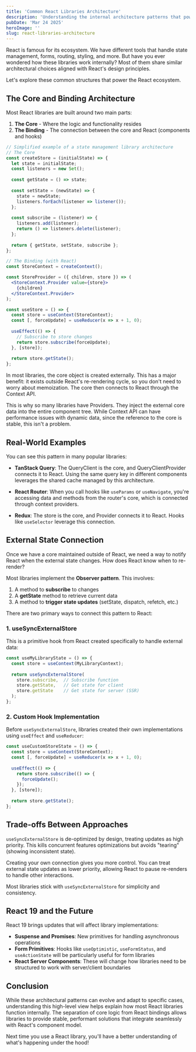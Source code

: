 ```yaml
---
title: 'Common React Libraries Architecture'
description: 'Understanding the internal architecture patterns that power popular React libraries and how they interact with React'
pubDate: 'Mar 24 2025'
heroImage: ''
slug: react-libraries-architecture
---
```


React is famous for its ecosystem. We have different tools that handle state management, forms, routing, styling, and more. But have you ever wondered how these libraries work internally? Most of them share similar architectural choices aligned with React's design principles.

Let's explore these common structures that power the React ecosystem.

## The Core and Binding Architecture

Most React libraries are built around two main parts:

1. **The Core** - Where the logic and functionality resides
2. **The Binding** - The connection between the core and React (components and hooks)

```jsx
// Simplified example of a state management library architecture
// The Core
const createStore = (initialState) => {
  let state = initialState;
  const listeners = new Set();
  
  const getState = () => state;
  
  const setState = (newState) => {
    state = newState;
    listeners.forEach(listener => listener());
  };
  
  const subscribe = (listener) => {
    listeners.add(listener);
    return () => listeners.delete(listener);
  };
  
  return { getState, setState, subscribe };
};

// The Binding (with React)
const StoreContext = createContext();

const StoreProvider = ({ children, store }) => (
  <StoreContext.Provider value={store}>
    {children}
  </StoreContext.Provider>
);

const useStore = () => {
  const store = useContext(StoreContext);
  const [, forceUpdate] = useReducer(x => x + 1, 0);
  
  useEffect(() => {
    // Subscribe to store changes
    return store.subscribe(forceUpdate);
  }, [store]);
  
  return store.getState();
};
```

In most libraries, the core object is created externally. This has a major benefit: it exists outside React's re-rendering cycle, so you don't need to worry about memoization. The core then connects to React through the Context API.

This is why so many libraries have Providers. They inject the external core data into the entire component tree. While Context API can have performance issues with dynamic data, since the reference to the core is stable, this isn't a problem.

## Real-World Examples

You can see this pattern in many popular libraries:

- **TanStack Query**: The QueryClient is the core, and QueryClientProvider connects it to React. Using the same query key in different components leverages the shared cache managed by this architecture.

- **React Router**: When you call hooks like `useParams` or `useNavigate`, you're accessing data and methods from the router's core, which is connected through context providers.

- **Redux**: The store is the core, and Provider connects it to React. Hooks like `useSelector` leverage this connection.

## External State Connection

Once we have a core maintained outside of React, we need a way to notify React when the external state changes. How does React know when to re-render?

Most libraries implement the **Observer pattern**. This involves:

1. A method to **subscribe** to changes
2. A **getState** method to retrieve current data
3. A method to **trigger state updates** (setState, dispatch, refetch, etc.)

There are two primary ways to connect this pattern to React:

### 1. useSyncExternalStore

This is a primitive hook from React created specifically to handle external data:

```jsx
const useMyLibraryState = () => {
  const store = useContext(MyLibraryContext);
  
  return useSyncExternalStore(
    store.subscribe,  // Subscribe function
    store.getState,   // Get state for client
    store.getState    // Get state for server (SSR)
  );
};
```

### 2. Custom Hook Implementation

Before `useSyncExternalStore`, libraries created their own implementations using `useEffect` and `useReducer`:

```jsx
const useCustomStoreState = () => {
  const store = useContext(StoreContext);
  const [, forceUpdate] = useReducer(x => x + 1, 0);
  
  useEffect(() => {
    return store.subscribe(() => {
      forceUpdate();
    });
  }, [store]);
  
  return store.getState();
};
```

## Trade-offs Between Approaches

`useSyncExternalStore` is de-optimized by design, treating updates as high priority. This kills concurrent features optimizations but avoids "tearing" (showing inconsistent state).

Creating your own connection gives you more control. You can treat external state updates as lower priority, allowing React to pause re-renders to handle other interactions.

Most libraries stick with `useSyncExternalStore` for simplicity and consistency.

## React 19 and the Future

React 19 brings updates that will affect library implementations:

- **Suspense and Promises**: New primitives for handling asynchronous operations
- **Form Primitives**: Hooks like `useOptimistic`, `useFormStatus`, and `useActionState` will be particularly useful for form libraries
- **React Server Components**: These will change how libraries need to be structured to work with server/client boundaries

## Conclusion

While these architectural patterns can evolve and adapt to specific cases, understanding this high-level view helps explain how most React libraries function internally. The separation of core logic from React bindings allows libraries to provide stable, performant solutions that integrate seamlessly with React's component model.

Next time you use a React library, you'll have a better understanding of what's happening under the hood!

